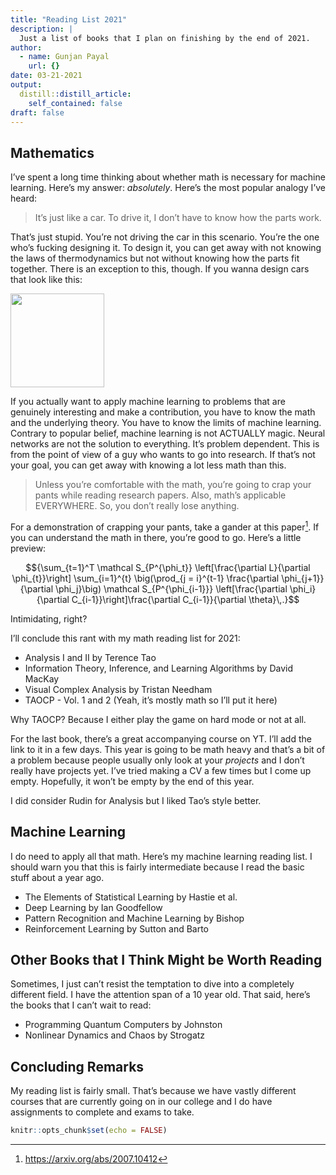 ```yaml
---
title: "Reading List 2021"
description: |
  Just a list of books that I plan on finishing by the end of 2021.
author:
  - name: Gunjan Payal
    url: {}
date: 03-21-2021
output:
  distill::distill_article:
    self_contained: false
draft: false
---
```


## Mathematics

I've spent a long time thinking about whether math is necessary for machine learning. Here's my answer: *absolutely*. Here's the most popular analogy I've heard:

> It's just like a car. To drive it, I don't have to know how the parts work.

That's just stupid. You're not driving the car in this scenario. You're the one who's fucking designing it. To design it, you can get away with not knowing the laws of thermodynamics but not without knowing how the parts fit together. There is an exception to this, though. If you wanna design cars that look like this:

![](https://media.wired.com/photos/593252a2a31264584499416b/master/w_1600%252Cc_limit/the-homer-inline2.jpg){width="150"}

If you actually want to apply machine learning to problems that are genuinely interesting and make a contribution, you have to know the math and the underlying theory. You have to know the limits of machine learning. Contrary to popular belief, machine learning is not ACTUALLY magic. Neural networks are not the solution to everything. It's problem dependent. This is from the point of view of a guy who wants to go into research. If that's not your goal, you can get away with knowing a lot less math than this.

> Unless you're comfortable with the math, you're going to crap your pants while reading research papers. Also, math's applicable EVERYWHERE. So, you don't really lose anything.

For a demonstration of crapping your pants, take a gander at this paper[^1]. If you can understand the math in there, you're good to go. Here's a little preview:

[^1]: <https://arxiv.org/abs/2007.10412>

$${\sum_{t=1}^T  \mathcal S_{P^{\phi_t}} \left[\frac{\partial L}{\partial \phi_{t}}\right] \sum_{i=1}^{t} \big(\prod_{j = i}^{t-1} \frac{\partial \phi_{j+1}}{\partial \phi_j}\big) \mathcal S_{P^{\phi_{i-1}}} \left[\frac{\partial \phi_i}  {\partial  C_{i-1}}\right]\frac{\partial  C_{i-1}}{\partial \theta}\,.}$$

Intimidating, right?

I'll conclude this rant with my math reading list for 2021:

-   Analysis I and II by Terence Tao
-   Information Theory, Inference, and Learning Algorithms by David MacKay
-   Visual Complex Analysis by Tristan Needham
-   TAOCP - Vol. 1 and 2 (Yeah, it's mostly math so I'll put it here)

<aside>

Why TAOCP? Because I either play the game on hard mode or not at all.

</aside>

For the last book, there's a great accompanying course on YT. I'll add the link to it in a few days. This year is going to be math heavy and that's a bit of a problem because people usually only look at your *projects* and I don't really have projects yet. I've tried making a CV a few times but I come up empty. Hopefully, it won't be empty by the end of this year.

I did consider Rudin for Analysis but I liked Tao's style better.

## Machine Learning

I do need to apply all that math. Here's my machine learning reading list. I should warn you that this is fairly intermediate because I read the basic stuff about a year ago.

-   The Elements of Statistical Learning by Hastie et al.
-   Deep Learning by Ian Goodfellow
-   Pattern Recognition and Machine Learning by Bishop
-   Reinforcement Learning by Sutton and Barto

## Other Books that I Think Might be Worth Reading

Sometimes, I just can't resist the temptation to dive into a completely different field. I have the attention span of a 10 year old. That said, here's the books that I can't wait to read:

-   Programming Quantum Computers by Johnston
-   Nonlinear Dynamics and Chaos by Strogatz

## Concluding Remarks

My reading list is fairly small. That's because we have vastly different courses that are currently going on in our college and I do have assignments to complete and exams to take.

```r
knitr::opts_chunk$set(echo = FALSE)
```
